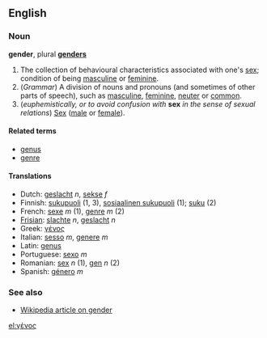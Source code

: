 ==English==
===Noun===
'''gender''', plural '''[[genders]]'''

# The collection of behavioural characteristics associated with one's [[sex]]; condition of being [[masculine]] or [[feminine]].
# (''Grammar'') A division of nouns and pronouns (and sometimes of other parts of speech), such as [[masculine]], [[feminine]], [[neuter]] or [[common]].
# (''euphemistically, or to avoid confusion with'' '''sex''' ''in the sense of sexual relations'') [[Sex]] ([[male]] or [[female]]).

==== Related terms ====
*[[genus]]
*[[genre]]

====Translations====
*Dutch: [[geslacht]] ''n'', [[sekse]] ''f''
*Finnish: [[sukupuoli]] (1, 3), [[sosiaalinen sukupuoli]] (1); [[suku]] (2)
*French: [[sexe]] ''m'' (1), [[genre]] ''m'' (2)
*[[Frisian]]: [[slachte]] ''n'', [[geslacht]] ''n''
*Greek: [[γένος]]
*Italian: [[sesso]] ''m'', [[genere]] ''m''
*Latin: [[genus]]
*Portuguese: [[sexo]] ''m''
*Romanian: [[sex]] ''n'' (1), [[gen]] ''n'' (2)
*Spanish: [[género]] ''m''

===See also===
*[[w:Gender|Wikipedia article on gender]]

[[el:γένος]]